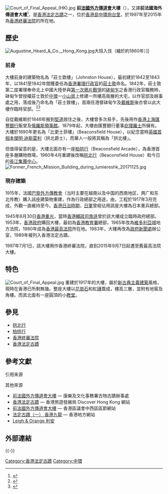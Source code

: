 {{coord|22.279412|114.159665|type:landmark|display=title}}
{{Otheruses|subject=於1978年7月至1984年的前最高法院大樓|other=[[香港最高法院|香港最高法院]]現址|香港高等法院}}
{{Otheruses|subject=於1997年7月1日至2015年9月5日的前終審法院大樓|other=[[香港終審法院|香港終審法院]]新址|終審法院大樓}}
[[File:Court_of_Final_Appeal_(HK).jpg|thumb]]
'''前[[巴黎外方传教会|法國外方傳道會]]大樓'''（{{lang-en|Former French Mission Building}}），又譯'''前法國海外傳道會大樓'''<ref>{{Cite web |url=http://www.devb.gov.hk/tc/issues_in_focus/conserving_central/Former_French_Mission_Building/index.html |title=發展局 - 前法國海外傳道會大樓 (現為終審法院大樓) |accessdate=2011-09-11 |archive-date=2020-12-10 |archive-url=https://web.archive.org/web/20201210133040/http://www.devb.gov.hk/tc/issues_in_focus/conserving_central/Former_French_Mission_Building/index.html |dead-url=no }}</ref>，是[[香港|香港]][[香港法定古蹟|法定古蹟]]之一，位於[[香港島|香港島]][[中環|中環]][[炮台里|炮台里]]，於1997年至2015年為[[香港終審法院|香港終審法院]]的所在地。

== 歷史 ==
[[File:Augustine_Heard_&_Co.,_Hong_Kong.jpg|thumb]]大班入住（繪於約1860年）]]
=== 前身 ===
大樓前身的建築物名為「莊士敦樓」（Johnston House），最初建於1842至1843年，以1841至1842年間獲委任為[[香港總督|香港署理行政官]]的[[莊士敦_(香港行政官)|莊士敦]]命名。1842年，莊士敦第二度署理奉命北上中國大陸參與[[第一次鴉片戰爭|第一次鴉片戰爭]]的[[砵甸乍|砵甸乍]]之香港行政官職務時，砵甸乍曾授權莊士敦於[[中環|中環]]一[[政府山|小山崗]]上修建一所樓高兩層的大宅，以作官邸及辦事處之用，落成後乃命名為「莊士敦樓」，首兩任港督砵甸乍及[[戴維斯_(港督)|戴維斯]]後亦曾以此大樓作臨時官邸。<ref name=FFMB1>{{cite book|author=黃家樑|title=《藏在古蹟裏的香港》|publisher=[[三聯書店（香港）|三聯書店]]|location=香港|year=2014|isbn=9789620435324|language=zh-hant}}</ref>{{rp|14-15}}<ref name=FFMB2>{{cite book|author=陳天權|title=《城市地標：殖民地時代的西式建築》|publisher=中華書局|location=香港|year=2019|isbn=9789888571949|language=zh-hant}}</ref>{{rp|22-23}}

自從戴維斯於1846年搬到[[堅道|堅道]]居住之後，大樓曾多次易手，先後用作[[香港上海匯豐銀行|香港上海匯豐銀行]]飯堂及[[俄羅斯帝國|俄羅斯]][[領事館|領事館]]。1879年起，大樓由匯豐銀行董事[[庇理羅士|庇理羅士]]所擁有。大樓於1890年更名為「比更士菲樓」（Beaconsfield House），以紀念當時[[英國首相|英國首相]][[本傑明·迪斯雷利|本傑明·迪斯雷利]]（拱北爵士），而華人一般將其稱為「拱北樓」。

但值得留意的是，大樓北面亦有一座[[柏拱行|柏拱行]]（Beaconsfield Arcade），為香港首座多層購物商場，1960年4月重建後改稱[[拱北行|拱北行]]（Beaconsfield House）和今日的[[長江集團中心|長江集團中心]]。
[[File:Former_French_Mission_Building_during_lumiereshk_20171125.jpg|thumb]]

=== 現存建築 ===
1915年，法國[[巴黎外方傳教會|巴黎外方傳教會]]（当时主要在越南以及中国的西南地区、两广和东北传教）購入該座建築物重建，作為行政總部之用途，由{{link-en|利安建築師事務所設計|Leigh & Orange}}，工程於1917年3月完成，外觀一直維持至今。[[香港日治時期|香港日治時期]]，[[日軍|日軍]]曾經佔用該座大樓為日本憲兵總部。

1945年8月30日[[香港重光|香港重光]]，當時[[香港輔政司|香港輔政司]][[詹遜|詹遜]]曾於該大樓成立臨時政府總部。1953年，[[香港政府|香港政府]]購回大樓，最初為[[香港教育署|香港教育署]]總部，1965年改為[[維多利亞城|維多利亞城]]地方法院，1980年成為[[香港最高法院|香港最高法院]]所在地。1983年，大樓再改為[[政府新聞處|政府新聞處]]辦公室，1989年被列入香港法定古蹟。

1997年7月1日，該大樓用作香港終審法院，直到2015年9月7日起遷至舊最高法院大樓。

== 特色 ==
[[File:Court_of_Final_Appeal.jpg|thumb]]
重建於1917年的大樓，屬於[[新古典主義建築|新古典主義建築]]風格，現時在香港已所剩無幾。整座大樓以[[花崗石|花崗石]]和紅[[磚|磚]]蓋成，樓高三層，並附有地窖及角樓。而其北面有一座圓頂的小[[教堂|教堂]]。

== 參見 ==
{{stack begin}}
{{Portal box|香港|法律|中国建筑|中国文化遗产}}
{{stack end}}
* [[拱北行|拱北行]]
* [[柏拱行|柏拱行]]
* [[香港終審法院|香港終審法院]]
* [[香港法定古蹟|香港法定古蹟]]

== 參考文獻 ==
; 引用来源
{{Reflist}}

; 其他來源
*[https://web.archive.org/web/20070104175516/http://www.lcsd.gov.hk/CE/Museum/Monument/b5/monuments_37.php 前法國外方傳道會大樓] — 康樂及文化事務署古物古蹟辦事處
*[https://web.archive.org/web/20061117020125/http://www.discoverhongkong.com/taiwan/heritage/monuments/mo_hk_0007.jhtml 香港法定古蹟] — 香港旅遊發展局 Discover Hong Kong 網站
*[https://web.archive.org/web/20060529043742/http://cwfestival.org/images/pdf/zone/061-062.pdf 前法國外方傳道會大樓] — 香港區議會中西區區節網站
*[http://www.hk-place.com/view.php?id=218 法定古蹟（一） 香港九龍] {{Wayback|url=http://www.hk-place.com/view.php?id=218 |date=20201210133016 }} — 香港地方網站
*[http://www.leighorange.com.hk/ Leigh & Orange 利安] {{Wayback|url=http://www.leighorange.com.hk/ |date=20170912122157 }}

==外部連結==
{{commonscat-inline|Former French Mission Building}}

{{-}}
{{香港法定古蹟}}

[[Category:香港法定古蹟|Category:香港法定古蹟]]
[[Category:中環|Category:中環]]